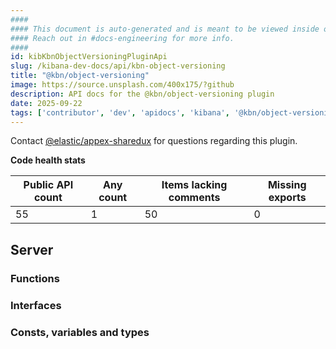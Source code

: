 ```yaml
---
####
#### This document is auto-generated and is meant to be viewed inside our experimental, new docs system.
#### Reach out in #docs-engineering for more info.
####
id: kibKbnObjectVersioningPluginApi
slug: /kibana-dev-docs/api/kbn-object-versioning
title: "@kbn/object-versioning"
image: https://source.unsplash.com/400x175/?github
description: API docs for the @kbn/object-versioning plugin
date: 2025-09-22
tags: ['contributor', 'dev', 'apidocs', 'kibana', '@kbn/object-versioning']
---
```




Contact [@elastic/appex-sharedux](https://github.com/orgs/elastic/teams/appex-sharedux) for questions regarding this plugin.

**Code health stats**

| Public API count  | Any count | Items lacking comments | Missing exports |
|-------------------|-----------|------------------------|-----------------|
| 55 | 1 | 50 | 0 |

## Server

### Functions
<DocDefinitionList data={kbnObjectVersioningObj.server.functions}/>

### Interfaces
<DocDefinitionList data={kbnObjectVersioningObj.server.interfaces}/>

### Consts, variables and types
<DocDefinitionList data={kbnObjectVersioningObj.server.misc}/>

